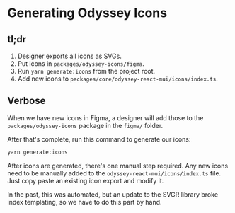 
<Meta />

# Generating Odyssey Icons

## tl;dr

1. Designer exports all icons as SVGs.
2. Put icons in `packages/odyssey-icons/figma`.
3. Run `yarn generate:icons` from the project root.
4. Add new icons to `packages/core/odyssey-react-mui/icons/index.ts`.

## Verbose

When we have new icons in Figma, a designer will add those to the `packages/odyssey-icons` package in the `figma/` folder.

After that's complete, run this command to generate our icons:

```sh
yarn generate:icons
```

After icons are generated, there's one manual step required. Any new icons need to be manually added to the `odyssey-react-mui/icons/index.ts` file. Just copy paste an existing icon export and modify it.

In the past, this was automated, but an update to the SVGR library broke index templating, so we have to do this part by hand.
